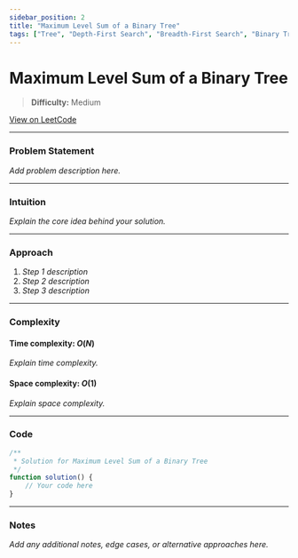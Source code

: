 ```yaml
---
sidebar_position: 2
title: "Maximum Level Sum of a Binary Tree"
tags: ["Tree", "Depth-First Search", "Breadth-First Search", "Binary Tree"]
---
```


# Maximum Level Sum of a Binary Tree

> **Difficulty:** Medium

[View on LeetCode](https://leetcode.com/problems/maximum-level-sum-of-a-binary-tree/)

***

### Problem Statement

_Add problem description here._

***

### Intuition

_Explain the core idea behind your solution._

***

### Approach

1. _Step 1 description_
2. _Step 2 description_
3. _Step 3 description_

***

### Complexity

#### Time complexity: $O(N)$

_Explain time complexity._

#### Space complexity: $O(1)$

_Explain space complexity._

***

### Code

```javascript
/**
 * Solution for Maximum Level Sum of a Binary Tree
 */
function solution() {
    // Your code here
}
```

***

### Notes

_Add any additional notes, edge cases, or alternative approaches here._
